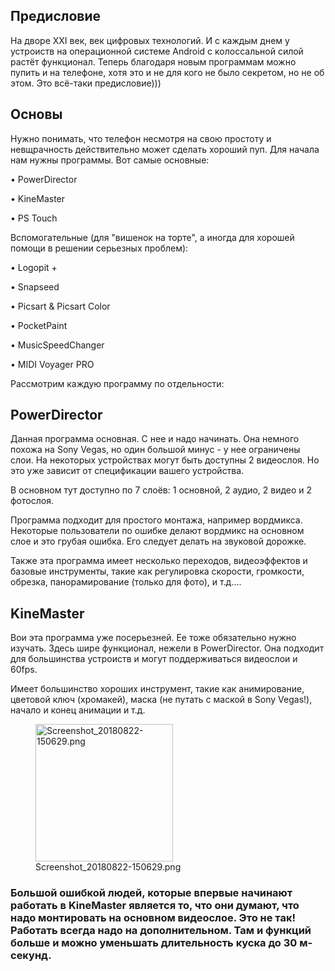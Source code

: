 == Предисловие ==
На дворе XXI век, век цифровых технологий. И с каждым днем у устроиств на операционной системе Android с колоссальной силой растёт функционал. Теперь благодаря новым программам можно пупить и на телефоне, хотя это и не для кого не было секретом, но не об этом. Это всё-таки предисловие)))

== Основы ==
Нужно понимать, что телефон несмотря на свою простоту и невщрачность действительно может сделать хороший пуп. Для начала нам нужны программы. Вот самые основные:

• PowerDirector

• KineMaster

• PS Touch

Вспомогательные (для "вишенок на торте", а иногда для хорошей помощи в решении серьезных проблем):

• Logopit +

• Snapseed

• Picsart & Picsart Color

• PocketPaint

• MusicSpeedChanger

• MIDI Voyager PRO

Рассмотрим каждую программу по отдельности:

== PowerDirector ==
Данная программа основная. С нее и надо начинать. Она немного похожа на Sony Vegas, но один большой минус - у нее ограничены слои. На некоторых устройствах могут быть доступны 2 видеослоя. Но это уже зависит от спецификации вашего устройства.

В основном тут доступно по 7 слоёв: 1 основной, 2 аудио, 2 видео и 2 фотослоя.

Программа подходит для простого монтажа, например вордмикса. Некоторые пользователи по ошибке делают вордмикс на основном слое и это грубая ошибка. Его следует делать на звуковой дорожке. 

Также эта программа имеет несколько переходов, видеоэффектов и базовые инструменты, такие как регулировка скорости, громкости, обрезка, панорамирование (только для фото), и т.д....

==KineMaster<nowiki/>==
Вои эта программа уже посерьезней. Ее тоже обязательно нужно изучать. Здесь шире функционал, нежели в PowerDirector. Она подходит для большинства устроиств и могут поддерживаться видеослои и 60fps.

Имеет большинство хороших инструмент, такие как анимирование, цветовой ключ (хромакей), маска (не путать с маской в Sony Vegas!), начало и конец анимации и т.д.

[[File:Screenshot 20180822-150629.png|thumb|220x220px]]

===Большой ошибкой людей, которые впервые начинают работать в KineMaster является то, что они думают, что надо монтировать на основном видеослое. Это не так! Работать всегда надо на дополнительном. Там и функций больше и можно уменьшать длительность куска до 30 м-секунд.<nowiki/>===